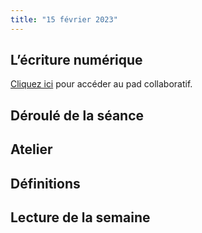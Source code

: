 ```yaml
---
title: "15 février 2023"
---
```


## L'écriture numérique

::: {.callout-note}

[Cliquez ici](https://demo.hedgedoc.org/9p6QQYVBSNO6Fgfq4FITWw#) pour accéder au pad collaboratif.

:::

## Déroulé de la séance

## Atelier


## Définitions


## Lecture de la semaine